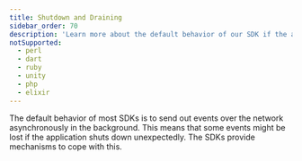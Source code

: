 ```yaml
---
title: Shutdown and Draining
sidebar_order: 70
description: 'Learn more about the default behavior of our SDK if the application shuts down unexpectedly.'
notSupported:
  - perl
  - dart
  - ruby
  - unity
  - php
  - elixir
---
```


The default behavior of most SDKs is to send out events over the network
asynchronously in the background. This means that some events might be lost if the application shuts down unexpectedly. The SDKs provide mechanisms to cope with this.

<PlatformContent includePath="configuration/drain-example" />
